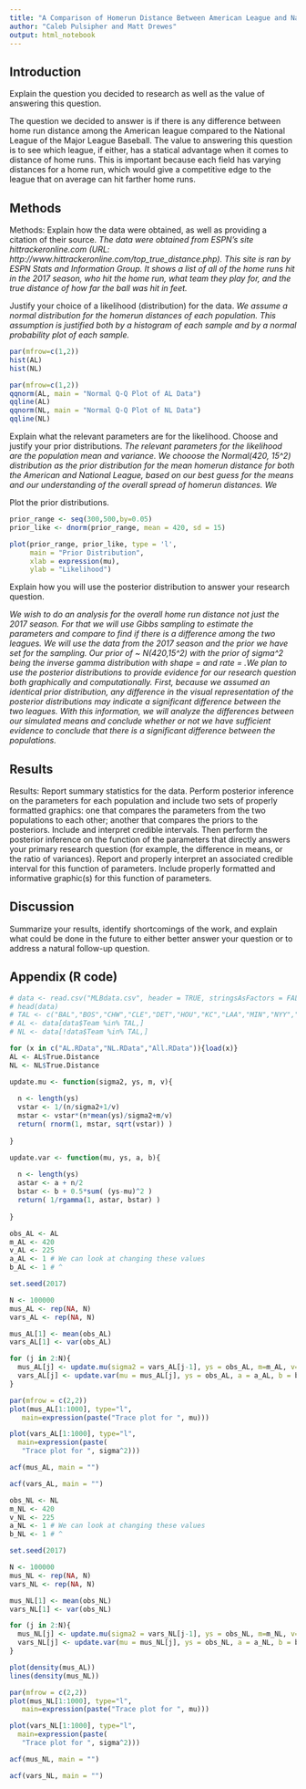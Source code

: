 ```yaml
---
title: "A Comparison of Homerun Distance Between American League and National League Hitters"
author: "Caleb Pulsipher and Matt Drewes"
output: html_notebook
---
```


## Introduction

Explain the question you decided to research as well as the value of answering this question.

The question we decided to answer is if there is any difference between home run distance among the American league compared to the National League of the Major League Baseball. The value to answering this question is to see which league, if either, has a statical advantage when it comes to distance of home runs. This is important because each field has varying distances for a home run, which would give a competitive edge to the league that on average can hit farther home runs.

## Methods

Methods: Explain how the data were obtained, as well as providing a citation of their source. 
*The data were obtained from ESPN’s site hittrackeronline.com (URL: http://www.hittrackeronline.com/top_true_distance.php). This site is ran by ESPN Stats and Information Group. It shows a list of all of the home runs hit in the 2017 season, who hit the home run, what team they play for, and the true distance of how far the ball was hit in feet.*

Justify your choice of a likelihood (distribution) for the data. 
*We assume a normal distribution for the homerun distances of each population. This assumption is justified both by a histogram of each sample and by a normal probability plot of each sample.*

```r
par(mfrow=c(1,2))
hist(AL)
hist(NL)
```

```r
par(mfrow=c(1,2))
qqnorm(AL, main = "Normal Q-Q Plot of AL Data")
qqline(AL)
qqnorm(NL, main = "Normal Q-Q Plot of NL Data")
qqline(NL)
```



Explain what the relevant parameters are for the likelihood. Choose and justify your prior distributions. 
*The relevant parameters for the likelihood are the population mean and variance. We chooose the Normal(420, 15^2) distribution as the prior distribution for the mean homerun distance for both the American and National League, based on our best guess for the means and our understanding of the overall spread of homerun distances. We *

Plot the prior distributions. 

```r
prior_range <- seq(300,500,by=0.05)
prior_like <- dnorm(prior_range, mean = 420, sd = 15)

plot(prior_range, prior_like, type = 'l',
     main = "Prior Distribution",
     xlab = expression(mu),
     ylab = "Likelihood")
```

Explain how you will use the posterior distribution to answer your research question.

*We wish to do an analysis for the overall home run distance not just the 2017 season. For that we will use Gibbs sampling to estimate the parameters and compare to find if there is a difference among the two leagues. We will use the data from the 2017 season and the prior we have set for the sampling. Our prior of ~ N(420,15^2) with the prior of sigma^2 being the inverse gamma distribution with shape = and rate = .We plan to use the posterior distributions to provide evidence for our research question both graphically and computationally. First, because we assumed an identical prior distribution, any difference in the visual representation of the posterior distributions may indicate a significant difference between the two leagues. With this information, we will analyze the differences between our simulated means and conclude whether or not we have sufficient evidence to conclude that there is a significant difference between the populations.*


## Results

Results: Report summary statistics for the data. Perform posterior inference on the parameters for each population and include two sets of properly formatted graphics: one that compares the parameters from the two populations to each other; another that compares the priors to the posteriors. Include and interpret credible intervals.  Then perform the posterior inference on the function of the parameters that directly answers your primary research question (for example, the difference in means, or the ratio of variances). Report and properly interpret an associated credible interval for this function of parameters. Include properly formatted and informative graphic(s) for this function of parameters. 

## Discussion

Summarize your results, identify shortcomings of the work, and explain what could be done in the future to either better answer your question or to address a natural follow-up question. 

## Appendix (R code)

```r
# data <- read.csv("MLBdata.csv", header = TRUE, stringsAsFactors = FALSE)
# head(data)
# TAL <- c("BAL","BOS","CHW","CLE","DET","HOU","KC","LAA","MIN","NYY","OAK","SEA", "TEX","TB","TOR")
# AL <- data[data$Team %in% TAL,]
# NL <- data[!data$Team %in% TAL,]
```

```r
for (x in c("AL.RData","NL.RData","All.RData")){load(x)}
AL <- AL$True.Distance
NL <- NL$True.Distance
```


```r
update.mu <- function(sigma2, ys, m, v){
  
  n <- length(ys)
  vstar <- 1/(n/sigma2+1/v)
  mstar <- vstar*(n*mean(ys)/sigma2+m/v)
  return( rnorm(1, mstar, sqrt(vstar)) )
  
}

update.var <- function(mu, ys, a, b){
  
  n <- length(ys)
  astar <- a + n/2
  bstar <- b + 0.5*sum( (ys-mu)^2 )
  return( 1/rgamma(1, astar, bstar) )
  
}
```

```r
obs_AL <- AL
m_AL <- 420
v_AL <- 225
a_AL <- 1 # We can look at changing these values
b_AL <- 1 # ^

set.seed(2017) 

N <- 100000
mus_AL <- rep(NA, N)
vars_AL <- rep(NA, N)

mus_AL[1] <- mean(obs_AL) 
vars_AL[1] <- var(obs_AL)

for (j in 2:N){
  mus_AL[j] <- update.mu(sigma2 = vars_AL[j-1], ys = obs_AL, m=m_AL, v=v_AL)
  vars_AL[j] <- update.var(mu = mus_AL[j], ys = obs_AL, a = a_AL, b = b_AL)
}
```

```r
par(mfrow = c(2,2))
plot(mus_AL[1:1000], type="l",
   main=expression(paste("Trace plot for ", mu)))

plot(vars_AL[1:1000], type="l",
  main=expression(paste(
   "Trace plot for ", sigma^2)))

acf(mus_AL, main = "") 

acf(vars_AL, main = "")
```

```r
obs_NL <- NL
m_NL <- 420
v_NL <- 225
a_NL <- 1 # We can look at changing these values
b_NL <- 1 # ^

set.seed(2017) 

N <- 100000
mus_NL <- rep(NA, N)
vars_NL <- rep(NA, N)

mus_NL[1] <- mean(obs_NL) 
vars_NL[1] <- var(obs_NL)

for (j in 2:N){
  mus_NL[j] <- update.mu(sigma2 = vars_NL[j-1], ys = obs_NL, m=m_NL, v=v_NL)
  vars_NL[j] <- update.var(mu = mus_NL[j], ys = obs_NL, a = a_NL, b = b_NL)
}
```

```r
plot(density(mus_AL))
lines(density(mus_NL))
```


```r
par(mfrow = c(2,2))
plot(mus_NL[1:1000], type="l",
   main=expression(paste("Trace plot for ", mu)))

plot(vars_NL[1:1000], type="l",
  main=expression(paste(
   "Trace plot for ", sigma^2)))

acf(mus_NL, main = "") 

acf(vars_NL, main = "")
```
